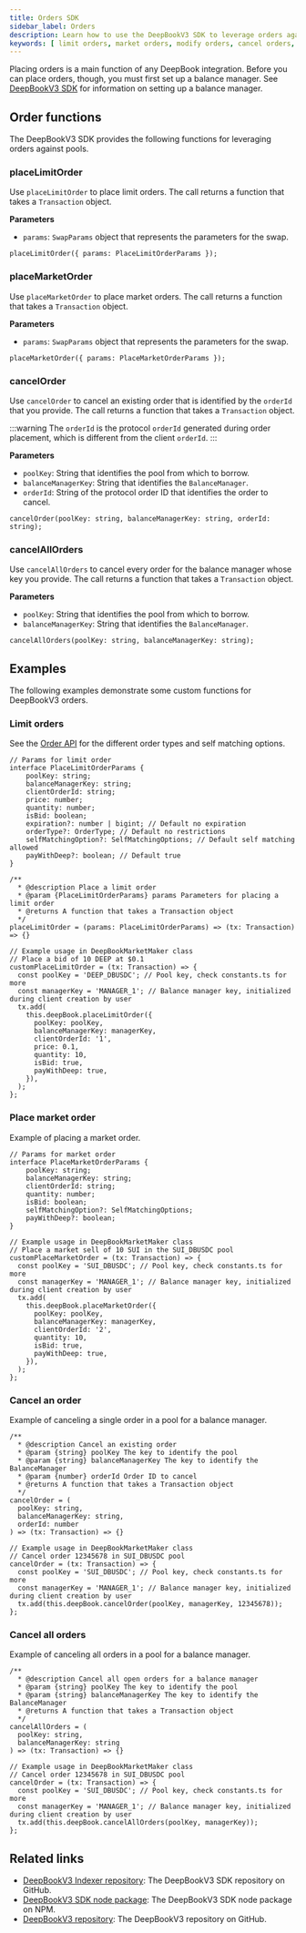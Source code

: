 ```yaml
---
title: Orders SDK
sidebar_label: Orders
description: Learn how to use the DeepBookV3 SDK to leverage orders against pools.
keywords: [ limit orders, market orders, modify orders, cancel orders, balancemanager, deepbookv3, pay_with_deep, DEEP token, reduce order size, lower expiration time, order options, self-matching options, orderinfo, orderdeepprice, fill, events, place market order, withdraw amount, withdraw settled amount ]
---
```


Placing orders is a main function of any DeepBook integration. Before you can place orders, though, you must first set up a balance manager. See [DeepBookV3 SDK](../deepbookv3-sdk.mdx) for information on setting up a balance manager.

## Order functions

The DeepBookV3 SDK provides the following functions for leveraging orders against pools.

### placeLimitOrder

Use `placeLimitOrder` to place limit orders. The call returns a function that takes a `Transaction` object.

**Parameters**

- `params`: `SwapParams` object that represents the parameters for the swap.

```tsx
placeLimitOrder({ params: PlaceLimitOrderParams });
```

### placeMarketOrder

Use `placeMarketOrder` to place market orders. The call returns a function that takes a `Transaction` object.

**Parameters**

- `params`: `SwapParams` object that represents the parameters for the swap.

```tsx
placeMarketOrder({ params: PlaceMarketOrderParams });
```

### cancelOrder

Use `cancelOrder` to cancel an existing order that is identified by the `orderId` that you provide. The call returns a function that takes a `Transaction` object.

:::warning
The `orderId` is the protocol `orderId` generated during order placement, which is different from the client `orderId`.
:::

**Parameters**

- `poolKey`: String that identifies the pool from which to borrow.
- `balanceManagerKey`: String that identifies the `BalanceManager`.
- `orderId`: String of the protocol order ID that identifies the order to cancel. 

```tsx
cancelOrder(poolKey: string, balanceManagerKey: string, orderId: string);
```

### cancelAllOrders

Use `cancelAllOrders` to cancel every order for the balance manager whose key you provide. The call returns a function that takes a `Transaction` object.

**Parameters**

- `poolKey`: String that identifies the pool from which to borrow.
- `balanceManagerKey`: String that identifies the `BalanceManager`.

```tsx
cancelAllOrders(poolKey: string, balanceManagerKey: string);
```

## Examples

The following examples demonstrate some custom functions for DeepBookV3 orders.

### Limit orders

See the [Order API](../deepbookv3/orders) for the different order types and self matching options.
    
```tsx
// Params for limit order
interface PlaceLimitOrderParams {
    poolKey: string;
    balanceManagerKey: string;
    clientOrderId: string;
    price: number;
    quantity: number;
    isBid: boolean;
    expiration?: number | bigint; // Default no expiration
    orderType?: OrderType; // Default no restrictions
    selfMatchingOption?: SelfMatchingOptions; // Default self matching allowed
    payWithDeep?: boolean; // Default true
}

/**
  * @description Place a limit order
  * @param {PlaceLimitOrderParams} params Parameters for placing a limit order
  * @returns A function that takes a Transaction object
  */
placeLimitOrder = (params: PlaceLimitOrderParams) => (tx: Transaction) => {}

// Example usage in DeepBookMarketMaker class
// Place a bid of 10 DEEP at $0.1
customPlaceLimitOrder = (tx: Transaction) => {
  const poolKey = 'DEEP_DBUSDC'; // Pool key, check constants.ts for more
  const managerKey = 'MANAGER_1'; // Balance manager key, initialized during client creation by user
  tx.add(
    this.deepBook.placeLimitOrder({
      poolKey: poolKey,
      balanceManagerKey: managerKey,
      clientOrderId: '1',
      price: 0.1,
      quantity: 10,
      isBid: true,
      payWithDeep: true,
    }),
  );
};
```

### Place market order

Example of placing a market order.

```tsx
// Params for market order
interface PlaceMarketOrderParams {
    poolKey: string;
    balanceManagerKey: string;
    clientOrderId: string;
    quantity: number;
    isBid: boolean;
    selfMatchingOption?: SelfMatchingOptions;
    payWithDeep?: boolean;
}

// Example usage in DeepBookMarketMaker class
// Place a market sell of 10 SUI in the SUI_DBUSDC pool
customPlaceMarketOrder = (tx: Transaction) => {
  const poolKey = 'SUI_DBUSDC'; // Pool key, check constants.ts for more
  const managerKey = 'MANAGER_1'; // Balance manager key, initialized during client creation by user
  tx.add(
    this.deepBook.placeMarketOrder({
      poolKey: poolKey,
      balanceManagerKey: managerKey,
      clientOrderId: '2',
      quantity: 10,
      isBid: true,
      payWithDeep: true,
    }),
  );
};
```
    
### Cancel an order

Example of canceling a single order in a pool for a balance manager. 
    
```tsx
/**
  * @description Cancel an existing order
  * @param {string} poolKey The key to identify the pool
  * @param {string} balanceManagerKey The key to identify the BalanceManager
  * @param {number} orderId Order ID to cancel
  * @returns A function that takes a Transaction object
  */
cancelOrder = (
  poolKey: string, 
  balanceManagerKey: string, 
  orderId: number
) => (tx: Transaction) => {}

// Example usage in DeepBookMarketMaker class
// Cancel order 12345678 in SUI_DBUSDC pool
cancelOrder = (tx: Transaction) => {
  const poolKey = 'SUI_DBUSDC'; // Pool key, check constants.ts for more
  const managerKey = 'MANAGER_1'; // Balance manager key, initialized during client creation by user
  tx.add(this.deepBook.cancelOrder(poolKey, managerKey, 12345678));
};
```

### Cancel all orders

Example of canceling all orders in a pool for a balance manager.
    
```tsx
/**
  * @description Cancel all open orders for a balance manager
  * @param {string} poolKey The key to identify the pool
  * @param {string} balanceManagerKey The key to identify the BalanceManager
  * @returns A function that takes a Transaction object
  */
cancelAllOrders = (
  poolKey: string, 
  balanceManagerKey: string
) => (tx: Transaction) => {}

// Example usage in DeepBookMarketMaker class
// Cancel order 12345678 in SUI_DBUSDC pool
cancelOrder = (tx: Transaction) => {
  const poolKey = 'SUI_DBUSDC'; // Pool key, check constants.ts for more
  const managerKey = 'MANAGER_1'; // Balance manager key, initialized during client creation by user
  tx.add(this.deepBook.cancelAllOrders(poolKey, managerKey));
};
```

## Related links

- [DeepBookV3 Indexer repository](https://github.com/MystenLabs/ts-sdks/tree/main/packages/deepbook-v3): The DeepBookV3 SDK repository on GitHub.
- [DeepBookV3 SDK node package](https://www.npmjs.com/package/@mysten/deepbook-v3): The DeepBookV3 SDK node package on NPM.
- [DeepBookV3 repository](https://github.com/MystenLabs/deepbookv3): The DeepBookV3 repository on GitHub.

